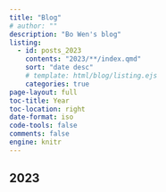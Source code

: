 ```yaml
---
title: "Blog"
# author: ""
description: "Bo Wen's blog"
listing:
  - id: posts_2023
    contents: "2023/**/index.qmd"
    sort: "date desc"
    # template: html/blog/listing.ejs
    categories: true
page-layout: full
toc-title: Year
toc-location: right
date-format: iso
code-tools: false
comments: false
engine: knitr
---
```


<!-- ```{css, echo=FALSE}
#title-block-header .description {
    display: none;
}
``` -->

## 2023

:::{#posts_2023}
:::